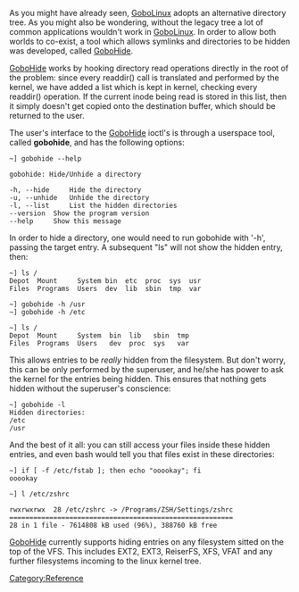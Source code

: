 As you might have already seen, [[GoboLinux]] adopts an alternative directory tree. As you might also be wondering, without the legacy tree a lot of common applications wouldn't work in [[GoboLinux]]. In order to allow both worlds to co-exist, a tool which allows symlinks and directories to be hidden was developed, called [[GoboHide]].

[[GoboHide]] works by hooking directory read operations directly in the root of the problem: since every readdir() call is translated and performed by the kernel, we have added a list which is kept in kernel, checking every readdir() operation. If the current inode being read is stored in this list, then it simply doesn't get copied onto the destination buffer, which should be returned to the user.

The user's interface to the [[GoboHide]] ioctl's is through a userspace tool, called '''gobohide''', and has the following options:
<pre>
~] gobohide --help

gobohide: Hide/Unhide a directory

-h, --hide     Hide the directory
-u, --unhide   Unhide the directory
-l, --list     List the hidden directories
--version  Show the program version
--help     Show this message
</pre>

In order to hide a directory, one would need to run gobohide with '-h', passing the target entry. A subsequent "ls" will not show the hidden entry, then:

<pre>
~] ls /
Depot  Mount     System bin  etc  proc  sys  usr
Files  Programs  Users  dev  lib  sbin  tmp  var

~] gobohide -h /usr
~] gobohide -h /etc

~] ls /
Depot  Mount     System  bin  lib   sbin  tmp
Files  Programs  Users   dev  proc  sys   var
</pre>

This allows entries to be ''really'' hidden from the filesystem. But don't worry, this can be only performed by the superuser, and he/she has power to ask the kernel for the entries being hidden. This ensures that nothing gets hidden without the superuser's conscience:

<pre>
~] gobohide -l
Hidden directories:
/etc
/usr
</pre>

And the best of it all: you can still access your files inside these hidden entries, and even bash would tell you that files exist in these directories:

<pre>
~] if [ -f /etc/fstab ]; then echo "ooookay"; fi
ooookay

~] l /etc/zshrc

rwxrwxrwx  28 /etc/zshrc -> /Programs/ZSH/Settings/zshrc
========================================================
28 in 1 file - 7614808 kB used (96%), 388760 kB free
</pre>

[[GoboHide]] currently supports hiding entries on any filesystem sitted on the top of the VFS. This includes EXT2, EXT3, ReiserFS, XFS, VFAT and any further filesystems incoming to the linux kernel tree.

[[Category:Reference]]